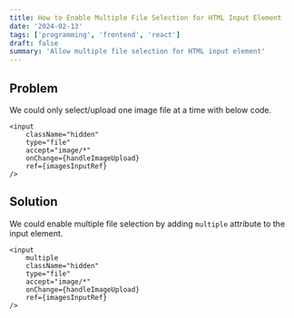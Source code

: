 ```yaml
---
title: How to Enable Multiple File Selection for HTML Input Element
date: '2024-02-13'
tags: ['programming', 'frontend', 'react']
draft: false
summary: 'Allow multiple file selection for HTML input element'
---
```


## Problem

We could only select/upload one image file at a time with below code.

```tsx
<input
    className="hidden"
    type="file"
    accept="image/*"
    onChange={handleImageUpload}
    ref={imagesInputRef}
/>
```

## Solution

We could enable multiple file selection by adding `multiple` attribute to the input element.

```tsx
<input
    multiple
    className="hidden"
    type="file"
    accept="image/*"
    onChange={handleImageUpload}
    ref={imagesInputRef}
/>
```